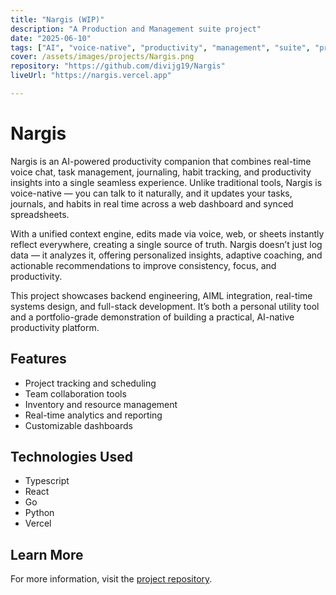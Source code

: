 ```yaml
---
title: "Nargis (WIP)"
description: "A Production and Management suite project"
date: "2025-06-10"
tags: ["AI", "voice-native", "productivity", "management", "suite", "project"]
cover: /assets/images/projects/Nargis.png
repository: "https://github.com/divijg19/Nargis"
liveUrl: "https://nargis.vercel.app"

---
```


# Nargis

Nargis is an AI-powered productivity companion that combines real-time voice chat, task management, journaling, habit tracking, and productivity insights into a single seamless experience. Unlike traditional tools, Nargis is voice-native — you can talk to it naturally, and it updates your tasks, journals, and habits in real time across a web dashboard and synced spreadsheets.

With a unified context engine, edits made via voice, web, or sheets instantly reflect everywhere, creating a single source of truth. Nargis doesn’t just log data — it analyzes it, offering personalized insights, adaptive coaching, and actionable recommendations to improve consistency, focus, and productivity.

This project showcases backend engineering, AIML integration, real-time systems design, and full-stack development. It’s both a personal utility tool and a portfolio-grade demonstration of building a practical, AI-native productivity platform.

## Features

- Project tracking and scheduling
- Team collaboration tools
- Inventory and resource management
- Real-time analytics and reporting
- Customizable dashboards

## Technologies Used

- Typescript
- React
- Go
- Python
- Vercel

## Learn More

For more information, visit the [project repository](https://github.com/divijg19/Nargis).
